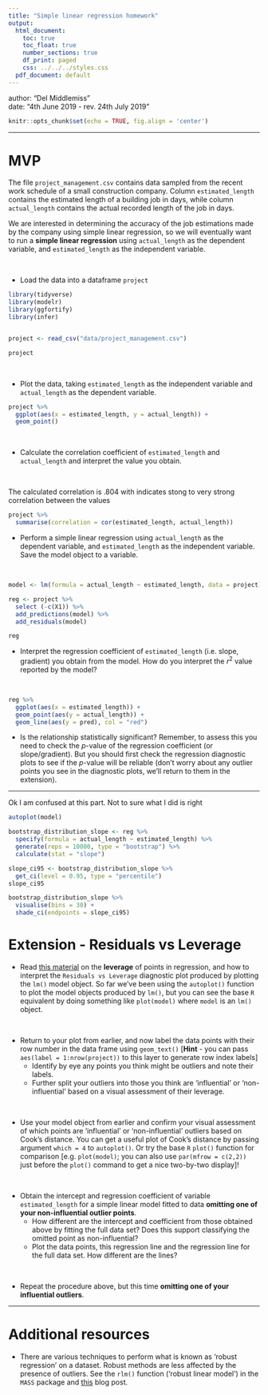 ```yaml
---
title: "Simple linear regression homework"
output:
  html_document:
    toc: true
    toc_float: true
    number_sections: true
    df_print: paged
    css: ../../../styles.css
  pdf_document: default
---
```


<div class="blame">
author: "Del Middlemiss"<br>
date: "4th June 2019 - rev. 24th July 2019"
</div>

```r
knitr::opts_chunk$set(echo = TRUE, fig.align = 'center')
```

<hr>

# MVP

The file `project_management.csv` contains data sampled from the recent work schedule of a small construction company. Column `estimated_length` contains the estimated length of a building job in days, while column `actual_length` contains the actual recorded length of the job in days. 

We are interested in determining the accuracy of the job estimations made by the company using simple linear regression, so we will eventually want to run a **simple linear regression** using `actual_length` as the dependent variable, and `estimated_length` as the independent variable.

<br>

* Load the data into a dataframe `project`


```r

library(tidyverse)
library(modelr)
library(ggfortify)
library(infer)


project <- read_csv("data/project_management.csv")

project

```

<br>

* Plot the data, taking `estimated_length` as the independent variable and `actual_length` as the dependent variable. 

```r

project %>% 
  ggplot(aes(x = estimated_length, y = actual_length)) +
  geom_point()


```


<br>

* Calculate the correlation coefficient of `estimated_length` and `actual_length` and interpret the value you obtain.

<br>

The calculated correlation is .804 with indicates stong to very strong correlation between the values

```r


project %>%
  summarise(correlation = cor(estimated_length, actual_length))

```

* Perform a simple linear regression using `actual_length` as the dependent variable, and `estimated_length` as the independent variable. Save the model object to a variable. 

<br>

```r

model <- lm(formula = actual_length ~ estimated_length, data = project)

reg <- project %>%
  select (-c(X1)) %>% 
  add_predictions(model) %>% 
  add_residuals(model)

reg

```


* Interpret the regression coefficient of `estimated_length` (i.e. slope, gradient) you obtain from the model. How do you interpret the $r^2$ value reported by the model?

<br>

```r

reg %>%
  ggplot(aes(x = estimated_length)) +
  geom_point(aes(y = actual_length)) +
  geom_line(aes(y = pred), col = "red")

```


* Is the relationship statistically significant? Remember, to assess this you need to check the $p$-value of the regression coefficient (or slope/gradient). But you should first check the regression diagnostic plots to see if the $p$-value will be reliable (don't worry about any outlier points you see in the diagnostic plots, we'll return to them in the extension).

<hr>

Ok I am confused at this part.
Not to sure what I did is right

```r

autoplot(model)

bootstrap_distribution_slope <- reg %>%
  specify(formula = actual_length ~ estimated_length) %>%
  generate(reps = 10000, type = "bootstrap") %>%
  calculate(stat = "slope")

slope_ci95 <- bootstrap_distribution_slope %>%
  get_ci(level = 0.95, type = "percentile")
slope_ci95

bootstrap_distribution_slope %>%
  visualise(bins = 30) +
  shade_ci(endpoints = slope_ci95)

```


# Extension - Residuals vs Leverage

* Read [this material](https://boostedml.com/2019/03/linear-regression-plots-residuals-vs-leverage.html) on the **leverage** of points in regression, and how to interpret the `Residuals vs Leverage` diagnostic plot produced by plotting the `lm()` model object. So far we've been using the `autoplot()` function to plot the model objects produced by `lm()`, but you can see the base `R` equivalent by doing something like `plot(model)` where `model` is an `lm()` object.

<br>

* Return to your plot from earlier, and now label the data points with their row number in the data frame using `geom_text()` [**Hint** - you can pass `aes(label = 1:nrow(project))` to this layer to generate row index labels]
  - Identify by eye any points you think might be outliers and note their labels.
  - Further split your outliers into those you think are 'influential' or 'non-influential' based on a visual assessment of their leverage.

<br>

* Use your model object from earlier and confirm your visual assessment of which points are 'influential' or 'non-influential' outliers based on Cook's distance. You can get a useful plot of Cook's distance by passing argument `which = 4` to `autoplot()`. Or try the base `R` `plot()` function for comparison [e.g. `plot(model)`; you can also use `par(mfrow = c(2,2))` just before the `plot()` command to get a nice two-by-two display]!

<br>

* Obtain the intercept and regression coefficient of variable `estimated_length` for a simple linear model fitted to data **omitting one of your non-influential outlier points**. 
  - How different are the intercept and coefficient from those obtained above by fitting the full data set? Does this support classifying the omitted point as non-influential? 
  - Plot the data points, this regression line and the regression line for the full data set. How different are the lines?
  
<br>

* Repeat the procedure above, but this time **omitting one of your influential outliers**. 

<hr>

# Additional resources

* There are various techniques to perform what is known as 'robust regression' on a dataset. Robust methods are less affected by the presence of outliers. See the `rlm()` function ('robust linear model') in the `MASS` package and [this](http://www.alastairsanderson.com/R/tutorials/robust-regression-in-R/) blog post.



